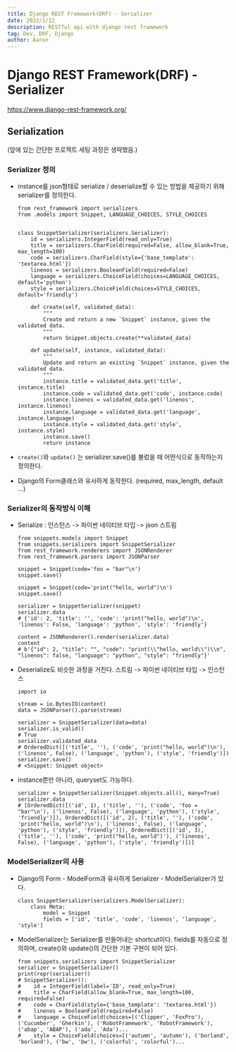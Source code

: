 ```yaml
---
title: Django REST Framework(DRF) - Serializer
date: 2022/1/12
description: RESTful api with django rest framework
tag: Dev, DRF, Django
author: Aaron
---
```

# Django REST Framework(DRF) - Serializer

https://www.django-rest-framework.org/

## Serialization

(앞에 있는 간단한 프로젝트 세팅 과정은 생략했음.)

### Serializer 정의
- instance를 json형태로 serialize / deserialize할 수 있는 방법을 제공하기 위해
  serializer를 정의한다.
    ```
    from rest_framework import serializers
    from .models import Snippet, LANGUAGE_CHOICES, STYLE_CHOICES


    class SnippetSerializer(serializers.Serializer):
        id = serializers.IntegerField(read_only=True)
        title = serializers.CharField(required=False, allow_blank=True, max_length=100)
        code = serializers.CharField(style={'base_template': 'textarea.html'})
        linenos = serializers.BooleanField(required=False)
        language = serializers.ChoiceField(choices=LANGUAGE_CHOICES, default='python')
        style = serializers.ChoiceField(choices=STYLE_CHOICES, default='friendly')

        def create(self, validated_data):
            """
            Create and return a new `Snippet` instance, given the validated data.
            """
            return Snippet.objects.create(**validated_data)

        def update(self, instance, validated_data):
            """
            Update and return an existing `Snippet` instance, given the validated data.
            """
            instance.title = validated_data.get('title', instance.title)
            instance.code = validated_data.get('code', instance.code)
            instance.linenos = validated_data.get('linenos', instance.linenos)
            instance.language = validated_data.get('language', instance.language)
            instance.style = validated_data.get('style', instance.style)
            instance.save()
            return instance
    ```

- `create()`와 `update()` 는 serializer.save()를 불렀을 때 어떤식으로 동작하는지
  정의한다.

- Django의 Form클래스와 유사하게 동작한다. (required, max_length, default ...)

### Serializer의 동작방식 이해
- Serialize : 인스턴스 -> 파이썬 네이티브 타입 -> json 스트림
    ```
    from snippets.models import Snippet
    from snippets.serializers import SnippetSerializer
    from rest_framework.renderers import JSONRenderer
    from rest_framework.parsers import JSONParser

    snippet = Snippet(code='foo = "bar"\n')
    snippet.save()

    snippet = Snippet(code='print("hello, world")\n')
    snippet.save()

    serializer = SnippetSerializer(snippet)
    serializer.data
    # {'id': 2, 'title': '', 'code': 'print("hello, world")\n', 'linenos': False, 'language': 'python', 'style': 'friendly'}

    content = JSONRenderer().render(serializer.data)
    content
    # b'{"id": 2, "title": "", "code": "print(\\"hello, world\\")\\n", "linenos": false, "language": "python", "style": "friendly"}'
    ```

- Deserialize도 비슷한 과정을 거친다. 스트림 -> 파이썬 네이티브 타입 -> 인스턴스
    ```
    import io

    stream = io.BytesIO(content)
    data = JSONParser().parse(stream)

    serializer = SnippetSerializer(data=data)
    serializer.is_valid()
    # True
    serializer.validated_data
    # OrderedDict([('title', ''), ('code', 'print("hello, world")\n'), ('linenos', False), ('language', 'python'), ('style', 'friendly')])
    serializer.save()
    # <Snippet: Snippet object>
    ```

- instance뿐만 아니라, queryset도 가능하다.
    ```
    serializer = SnippetSerializer(Snippet.objects.all(), many=True)
    serializer.data
    # [OrderedDict([('id', 1), ('title', ''), ('code', 'foo = "bar"\n'), ('linenos', False), ('language', 'python'), ('style', 'friendly')]), OrderedDict([('id', 2), ('title', ''), ('code', 'print("hello, world")\n'), ('linenos', False), ('language', 'python'), ('style', 'friendly')]), OrderedDict([('id', 3), ('title', ''), ('code', 'print("hello, world")'), ('linenos', False), ('language', 'python'), ('style', 'friendly')])]
    ```

### ModelSerializer의 사용
- Django의 Form - ModelForm과 유사하게 Serializer - ModelSerializer가 있다.
    ```
    class SnippetSerializer(serializers.ModelSerializer):
        class Meta:
            model = Snippet
            fields = ['id', 'title', 'code', 'linenos', 'language', 'style']
    ```

- ModelSerializer는 Serializer를 만들어내는 shortcut이다. fields를 자동으로 정의하며,
  create()와 update()의 간단한 기본 구현이 되어 있다.
    ```
    from snippets.serializers import SnippetSerializer
    serializer = SnippetSerializer()
    print(repr(serializer))
    # SnippetSerializer():
    #    id = IntegerField(label='ID', read_only=True)
    #    title = CharField(allow_blank=True, max_length=100, required=False)
    #    code = CharField(style={'base_template': 'textarea.html'})
    #    linenos = BooleanField(required=False)
    #    language = ChoiceField(choices=[('Clipper', 'FoxPro'), ('Cucumber', 'Gherkin'), ('RobotFramework', 'RobotFramework'), ('abap', 'ABAP'), ('ada', 'Ada')...
    #    style = ChoiceField(choices=[('autumn', 'autumn'), ('borland', 'borland'), ('bw', 'bw'), ('colorful', 'colorful')...
    ```
